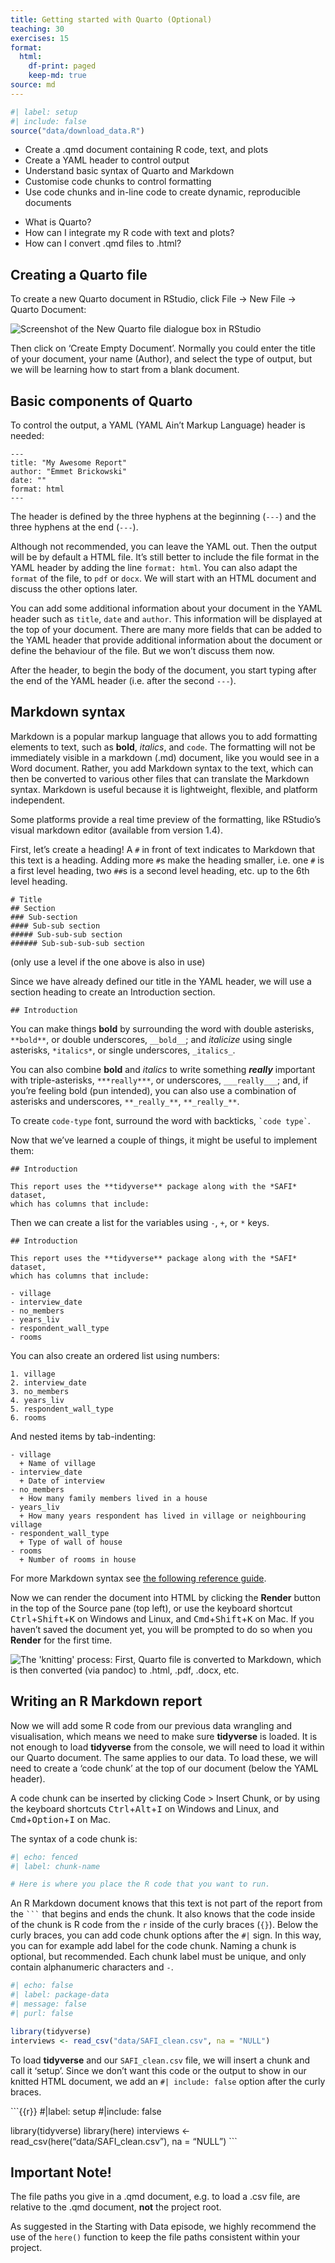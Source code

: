 ```yaml
---
title: Getting started with Quarto (Optional)
teaching: 30
exercises: 15
format:
  html:
    df-print: paged
    keep-md: true
source: md
---
```


```r
#| label: setup
#| include: false
source("data/download_data.R")
```

::::::::::::::::::::::::::::::::::::::: objectives

- Create a .qmd document containing R code, text, and plots
- Create a YAML header to control output
- Understand basic syntax of Quarto and Markdown
- Customise code chunks to control formatting
- Use code chunks and in-line code to create dynamic, reproducible documents

::::::::::::::::::::::::::::::::::::::::::::::::::

:::::::::::::::::::::::::::::::::::::::: questions

- What is Quarto?
- How can I integrate my R code with text and plots?
- How can I convert .qmd files to .html?

::::::::::::::::::::::::::::::::::::::::::::::::::

## Creating a Quarto file

To create a new Quarto document in RStudio, click File -> New File ->
Quarto Document:

![](fig/quarto-new.png){alt="Screenshot of the New Quarto file dialogue box in RStudio"}

Then click on 'Create Empty Document'. Normally you could enter the title of
your document, your name (Author), and select the type of output, but we will be
learning how to start from a blank document.

## Basic components of Quarto

To control the output, a YAML (YAML Ain't Markup Language) header is needed:

```
---
title: "My Awesome Report"
author: "Emmet Brickowski"
date: ""
format: html
---
```

The header is defined by the three hyphens at the beginning (`---`) and the
three hyphens at the end (`---`).

Although not recommended, you can leave the YAML out. Then the output will be 
by default a HTML file. It's still better to include the file format in the YAML 
header by adding the line `format: html`. You can also adapt the `format` of
the file, to `pdf` or `docx`. We will start with an HTML document and discuss the other
options later.

You can add some additional information about your document in the YAML header such as `title`, `date` and `author`. This information will be displayed at the top of your document.  There are many more fields that can be added to the YAML header that provide additional information about the document or define the behaviour of the file. But we won't discuss them now. 

After the header, to begin the body of the document, you start typing after the end of the YAML
header (i.e. after the second `---`).

## Markdown syntax

Markdown is a popular markup language that allows you to add formatting elements
to text, such as **bold**, *italics*, and `code`. The formatting will not be
immediately visible in a markdown (.md) document, like you would see in a Word
document. Rather, you add Markdown syntax to the text, which can then be
converted to various other files that can translate the Markdown syntax.
Markdown is useful because it is lightweight, flexible, and platform
independent.

Some platforms provide a real time preview of the formatting, like RStudio's
visual markdown editor (available from version 1.4).

First, let's create a heading! A `#` in front of text indicates to Markdown that
this text is a heading. Adding more `#`s make the heading smaller, i.e. one `#` is
a first level heading, two `##`s is a second level heading, etc. up to the 6th level heading.

```
# Title
## Section
### Sub-section
#### Sub-sub section
##### Sub-sub-sub section
###### Sub-sub-sub-sub section
```

(only use a level if the one above is also in use)

Since we have already defined our title in the YAML header, we will use a
section heading to create an Introduction section.


```
## Introduction
```

You can make things **bold** by surrounding the word with double asterisks,
`**bold**`, or double underscores, `__bold__`; and *italicize* using single
asterisks, `*italics*`, or single underscores, `_italics_`.

You can also combine **bold** and *italics* to write something ***really***
important with triple-asterisks, `***really***`, or underscores, `___really___`;
and, if you're feeling bold (pun intended), you can also use a combination of
asterisks and underscores, `**_really_**`, `**_really_**`.

To create `code-type` font, surround the word with backticks,
``` `code type` ```.

Now that we've learned a couple of things, it might be useful to implement them:

```
## Introduction

This report uses the **tidyverse** package along with the *SAFI* dataset, 
which has columns that include:
```

Then we can create a list for the variables using `-`, `+`, or `*` keys.

```
## Introduction

This report uses the **tidyverse** package along with the *SAFI* dataset, 
which has columns that include:

- village
- interview_date
- no_members
- years_liv
- respondent_wall_type
- rooms
```

You can also create an ordered list using numbers:

```
1. village
2. interview_date
3. no_members
4. years_liv
5. respondent_wall_type
6. rooms
```

And nested items by tab-indenting:

```
- village
  + Name of village
- interview_date
  + Date of interview
- no_members
  + How many family members lived in a house
- years_liv
  + How many years respondent has lived in village or neighbouring village
- respondent_wall_type
  + Type of wall of house
- rooms
  + Number of rooms in house
```

For more Markdown syntax see [the following reference guide](https://quarto.org/docs/authoring/markdown-basics.html).

Now we can render the document into HTML by clicking the **Render** button in the
top of the Source pane (top left), or use the keyboard shortcut
<kbd>Ctrl</kbd>\+<kbd>Shift</kbd>\+<kbd>K</kbd> on Windows and Linux, and
<kbd>Cmd</kbd>\+<kbd>Shift</kbd>\+<kbd>K</kbd> on Mac. If you haven't saved the
document yet, you will be prompted to do so when you **Render** for the first
time.

![](fig/rstudio-qmd-how-it-works.png){alt="The 'knitting' process: First, Quarto file is converted to Markdown, which is then converted (via pandoc) to .html, .pdf, .docx, etc."}

## Writing an R Markdown report

Now we will add some R code from our previous data wrangling and visualisation,
which means we need to make sure **tidyverse** is loaded. It is not enough to
load **tidyverse** from the console, we will need to load it within our Quarto
document. The same applies to our data. To load these, we will need to create a
'code chunk' at the top of our document (below the YAML header).

A code chunk can be inserted by clicking Code > Insert Chunk, or by using the
keyboard shortcuts <kbd>Ctrl</kbd>\+<kbd>Alt</kbd>\+<kbd>I</kbd> on Windows and Linux,
and <kbd>Cmd</kbd>\+<kbd>Option</kbd>\+<kbd>I</kbd> on Mac.

The syntax of a code chunk is:

```r
#| echo: fenced
#| label: chunk-name

# Here is where you place the R code that you want to run.
```

An R Markdown document knows that this text is not part of the report from the
```` ``` ```` that begins and ends the chunk. It also knows that the code
inside of the chunk is R code from the `r` inside of the curly braces (`{}`).
Below the curly braces, you can add code chunk options after the `#|` sign. In this way, you can for example add label for the code chunk. Naming a chunk is optional, but recommended. Each chunk label must be unique, and only contain alphanumeric characters and `-`.

```r
#| echo: false
#| label: package-data
#| message: false
#| purl: false

library(tidyverse)
interviews <- read_csv("data/SAFI_clean.csv", na = "NULL")
```

To load **tidyverse** and our `SAFI_clean.csv` file, we will insert a chunk and
call it 'setup'. Since we don't want this code or the output to show in our
knitted HTML document, we add an `#| include: false` option after the curly braces.

```{{r}}
#|label: setup
#|include: false

library(tidyverse)
library(here)
interviews <- read_csv(here("data/SAFI_clean.csv"), na = "NULL")
```


:::::::::::::::::::::::::::::::::::::::::  callout

## Important Note!

The file paths you give in a .qmd document, e.g. to load a .csv file, are
relative to the .qmd document, **not** the project root.

As suggested in the Starting with Data episode, we highly recommend the use of
the `here()` function to keep the file paths consistent within your project.

::::::::::::::::::::::::::::::::::::::::::::::::::

